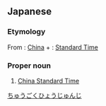 ==Japanese==
{{ja-kanjitab|ちゅう|こく|ひょう|じゅん|じ|k2=ごく|yomi=on}}

===Etymology===
From {{ja-r|中国|ちゅうごく|caps=y}}: [[China]] + {{ja-r|標準時|ひょうじゅんじ}}: [[Standard Time]]

===Proper noun===
{{ja-pos|ちゅうごく ひょうじゅんじ|proper}}

# [[China Standard Time]]

[[Category:ja:Time zones|ちゅうごくひょうじゅんじ]]